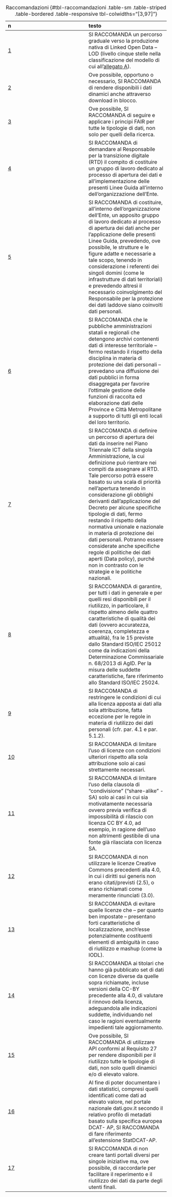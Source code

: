 :::{.column-page-inset-right}
| **n** | **testo** |
| :--- | :--- |
| [1](capitolo-4.qmd#racc-1) | SI RACCOMANDA un percorso graduale verso la produzione nativa di Linked Open Data – LOD (livello cinque stelle nella classificazione del modello di cui all'[allegato A](allegato-A.qmd)). |
| [2](capitolo-4.qmd#racc-2) | Ove possibile, opportuno o necessario, SI RACCOMANDA di rendere disponibili i dati dinamici anche attraverso download in blocco. |
| [3](capitolo-4.qmd#racc-3) | Ove possibile, SI RACCOMANDA di seguire e applicare i principi FAIR per tutte le tipologie di dati, non solo per quelli della ricerca. |
| [4](capitolo-5.qmd#racc-4) | SI RACCOMANDA di demandare al Responsabile per la transizione digitale (RTD) il compito di costituire un gruppo di lavoro dedicato al processo di apertura dei dati e all'implementazione delle presenti Linee Guida all'interno dell'organizzazione dell'Ente. |
| [5](capitolo-5.qmd#racc-5) | SI RACCOMANDA di costituire, all'interno dell'organizzazione dell'Ente, un apposito gruppo di lavoro dedicato al processo di apertura dei dati anche per l'applicazione delle presenti Linee Guida, prevedendo, ove possibile, le strutture e le figure adatte e necessarie a tale scopo, tenendo in considerazione i referenti dei singoli domini (come le infrastrutture di dati territoriali) e prevedendo altresì il necessario coinvolgimento del Responsabile per la protezione dei dati laddove siano coinvolti dati personali. |
| [6](capitolo-5.qmd#racc-6) | SI RACCOMANDA che le pubbliche amministrazioni statali e regionali che detengono archivi contenenti dati di interesse territoriale – fermo restando il rispetto della disciplina in materia di protezione dei dati personali – prevedano una diffusione dei dati pubblici in forma disaggregata per favorire l'ottimale gestione delle funzioni di raccolta ed elaborazione dati delle Province e Città Metropolitane a supporto di tutti gli enti locali del loro territorio. |
| [7](capitolo-5.qmd#racc-7) | SI RACCOMANDA di definire un percorso di apertura dei dati da inserire nel Piano Triennale ICT della singola Amministrazione, la cui definizione può rientrare nei compiti da assegnare al RTD. Tale percorso potrà essere basato su una scala di priorità nell'apertura tenendo in considerazione gli obblighi derivanti dall'applicazione del Decreto per alcune specifiche tipologie di dati, fermo restando il rispetto della normativa unionale e nazionale in materia di protezione dei dati personali. Potranno essere considerate anche specifiche regole di politiche dei dati aperti (Data policy), purché non in contrasto con le strategie e le politiche nazionali. |
| [8](capitolo-5.qmd#racc-8) | SI RACCOMANDA di garantire, per tutti i dati in generale e per quelli resi disponibili per il riutilizzo, in particolare, il rispetto almeno delle quattro caratteristiche di qualità dei dati (ovvero accuratezza, coerenza, completezza e attualità), fra le 15 previste dallo Standard ISO/IEC 25012 come da indicazioni della Determinazione Commissariale n. 68/2013 di AgID. Per la misura delle suddette caratteristiche, fare riferimento allo Standard ISO/IEC 25024. |
| [9](capitolo-6.qmd#racc-9) | SI RACCOMANDA di restringere le condizioni di cui alla licenza apposta ai dati alla sola attribuzione, fatta eccezione per le regole in materia di riutilizzo dei dati personali (cfr. par. 4.1 e par. 5.1.2). |
| [10](capitolo-6.qmd#racc-10) | SI RACCOMANDA di limitare l'uso di licenze con condizioni ulteriori rispetto alla sola attribuzione solo ai casi strettamente necessari. |
| [11](capitolo-6.qmd#racc-11) | SI RACCOMANDA di limitare l'uso della clausola di "condivisione" ("share-alike" - SA) solo ai casi in cui sia motivatamente necessaria ovvero previa verifica di impossibilità di rilascio con licenza CC BY 4.0, ad esempio, in ragione dell'uso non altrimenti gestibile di una fonte già rilasciata con licenza SA. |
| [12](capitolo-6.qmd#racc-12) | SI RACCOMANDA di non utilizzare le licenze Creative Commons precedenti alla 4.0, in cui i diritti sui generis non erano citati/previsti (2.5), o erano richiamati come meramente rinunciati (3.0). |
| [13](capitolo-6.qmd#racc-13) | SI RACCOMANDA di evitare quelle licenze che – per quanto ben impostate – presentano forti caratteristiche di localizzazione, anch'esse potenzialmente costituenti elementi di ambiguità in caso di riutilizzo e mashup (come la IODL). |
| [14](capitolo-6.qmd#racc-14) | SI RACCOMANDA ai titolari che hanno già pubblicato set di dati con licenze diverse da quelle sopra richiamate, incluse versioni della CC-BY precedente alla 4.0, di valutare il rinnovo della licenza, adeguandola alle indicazioni suddette, individuando nel caso le ragioni eventualmente impedienti tale aggiornamento. |
| [15](capitolo-7.qmd#racc-15) | Ove possibile, SI RACCOMANDA di utilizzare API conformi al Requisito 27 per rendere disponibili per il riutilizzo tutte le tipologie di dati, non solo quelli dinamici e/o di elevato valore. |
| [16](capitolo-7.qmd#racc-16) | Al fine di poter documentare i dati statistici, compresi quelli identificati come dati ad elevato valore, nel portale nazionale dati.gov.it secondo il relativo profilo di metadati basato sulla specifica europea DCAT- AP, SI RACCOMANDA di fare riferimento all'estensione StatDCAT-AP. |
| [17](capitolo-7.qmd#racc-17) | SI RACCOMANDA di non creare tanti portali diversi per singole iniziative ma, ove possibile, di raccordarle per facilitare il reperimento e il riutilizzo dei dati da parte degli utenti finali. |

: Raccomandazioni {#tbl-raccomandazioni .table-sm .table-striped .table-bordered .table-responsive tbl-colwidths="[3,97]"}
:::
